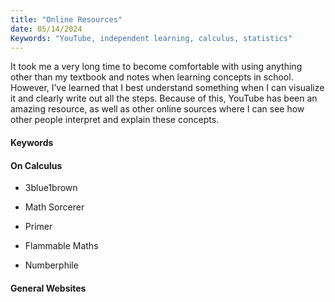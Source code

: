 ```yaml
---
title: "Online Resources"
date: 05/14/2024
Keywords: "YouTube, independent learning, calculus, statistics"
---
```


It took me a very long time to become comfortable with using anything other than my textbook and notes when learning concepts in school. However, I've learned that I best understand something when I can visualize it and clearly write out all the steps. Because of this, YouTube has been an amazing resource, as well as other online sources where I can see how other people interpret and explain these concepts.

#### Keywords

#### On Calculus

-   3blue1brown

-   Math Sorcerer

-   Primer

-   Flammable Maths

-   Numberphile

#### General Websites
